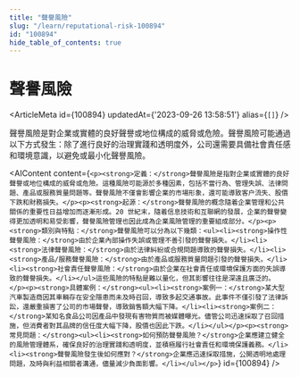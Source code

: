 ```yaml
---
title: "聲譽風險"
slug: "/learn/reputational-risk-100894"
id: "100894"
hide_table_of_contents: true
---
```



# 聲譽風險

<ArticleMeta id={100894} updatedAt={'2023-09-26 13:58:51'} alias={`[]`} />
<div className='border-solid border-b border-t-0 my-4 border-[var(--ifm-color-gray-300)]' />

聲譽風險是對企業或實體的良好聲譽或地位構成的威脅或危險。聲譽風險可能通過以下方式發生：除了進行良好的治理實踐和透明度外，公司還需要具備社會責任感和環境意識，以避免或最小化聲譽風險。

<AIContent content={`<p><strong>定義：</strong>聲譽風險是指對企業或實體的良好聲譽或地位構成的威脅或危險。這種風險可能源於多種因素，包括不當行為、管理失誤、法律問題、產品或服務質量問題等。聲譽風險不僅會影響企業的市場形象，還可能導致客户流失、股價下跌和財務損失。</p><p><strong>起源：</strong>聲譽風險的概念隨着企業管理和公共關係的重要性日益增加而逐漸形成。20 世紀末，隨着信息技術和互聯網的發展，企業的聲譽變得更加透明和易受影響，聲譽風險管理也因此成為企業風險管理的重要組成部分。</p><p><strong>類別與特點：</strong>聲譽風險可以分為以下幾類：<ul><li><strong>操作性聲譽風險：</strong>由於企業內部操作失誤或管理不善引發的聲譽損失。</li><li><strong>法律聲譽風險：</strong>由於法律糾紛或合規問題導致的聲譽損失。</li><li><strong>產品/服務聲譽風險：</strong>由於產品或服務質量問題引發的聲譽損失。</li><li><strong>社會責任聲譽風險：</strong>由於企業在社會責任或環境保護方面的失誤導致的聲譽損失。</li></ul>這些風險的特點是難以量化，但其影響往往是深遠且廣泛的。</p><p><strong>具體案例：</strong><ul><li><strong>案例一：</strong>某大型汽車製造商因其車輛存在安全隱患而未及時召回，導致多起交通事故。此事件不僅引發了法律訴訟，還嚴重損害了公司的市場聲譽，導致銷售額大幅下降。</li><li><strong>案例二：</strong>某知名食品公司因產品中發現有害物質而被媒體曝光。儘管公司迅速採取了召回措施，但消費者對其品牌的信任度大幅下降，股價也因此下跌。</li></ul></p><p><strong>常見問題：</strong><ul><li><strong>如何預防聲譽風險？</strong>企業應建立健全的風險管理體系，確保良好的治理實踐和透明度，並積極履行社會責任和環境保護義務。</li><li><strong>聲譽風險發生後如何應對？</strong>企業應迅速採取措施，公開透明地處理問題，及時與利益相關者溝通，儘量減少負面影響。</li></ul></p>`} id={100894} />
